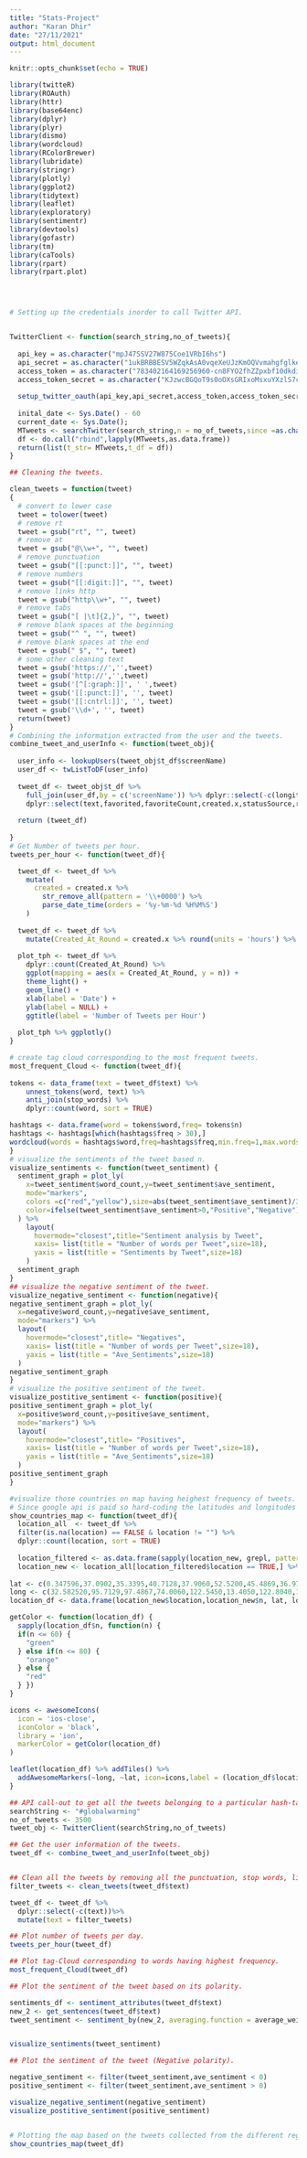 ```yaml
---
title: "Stats-Project"
author: "Karan Dhir"
date: "27/11/2021"
output: html_document
---
```


```r
knitr::opts_chunk$set(echo = TRUE)
```


```r

library(twitteR)
library(ROAuth)
library(httr)
library(base64enc)
library(dplyr)
library(plyr)
library(dismo)
library(wordcloud)
library(RColorBrewer)
library(lubridate)
library(stringr)
library(plotly)
library(ggplot2)
library(tidytext)
library(leaflet)
library(exploratory)
library(sentimentr)
library(devtools)
library(gofastr)
library(tm)
library(caTools)
library(rpart)
library(rpart.plot)




# Setting up the credentials inorder to call Twitter API.


TwitterClient <- function(search_string,no_of_tweets){
  
  api_key = as.character("mpJ47SSV27W875Coe1VRbI6hs")
  api_secret = as.character("1ukBRBBESV5WZqkAsA0vqeXeUJzKmOQVvmahgfglkeX5qCXluC")
  access_token = as.character("783402164169256960-cn8FYO2fhZZpxbf10dkdiLbJIcbvA7k")
  access_token_secret = as.character("KJzwcBGQoT9s0oOXsGRIxoMsxuYXzlS7cF5rleNHViLsa")
  
  setup_twitter_oauth(api_key,api_secret,access_token,access_token_secret)
  
  inital_date <- Sys.Date() - 60
  current_date <- Sys.Date(); 
  MTweets <- searchTwitter(search_string,n = no_of_tweets,since =as.character(inital_date),until=as.character(current_date))
  df <- do.call("rbind",lapply(MTweets,as.data.frame))
  return(list(t_str= MTweets,t_df = df))
}

## Cleaning the tweets.

clean_tweets = function(tweet)
{
  # convert to lower case
  tweet = tolower(tweet)
  # remove rt
  tweet = gsub("rt", "", tweet)
  # remove at
  tweet = gsub("@\\w+", "", tweet)
  # remove punctuation
  tweet = gsub("[[:punct:]]", "", tweet)
  # remove numbers
  tweet = gsub("[[:digit:]]", "", tweet)
  # remove links http
  tweet = gsub("http\\w+", "", tweet)
  # remove tabs
  tweet = gsub("[ |\t]{2,}", "", tweet)
  # remove blank spaces at the beginning
  tweet = gsub("^ ", "", tweet)
  # remove blank spaces at the end
  tweet = gsub(" $", "", tweet)
  # some other cleaning text
  tweet = gsub('https://','',tweet)
  tweet = gsub('http://','',tweet)
  tweet = gsub('[^[:graph:]]', ' ',tweet)
  tweet = gsub('[[:punct:]]', '', tweet)
  tweet = gsub('[[:cntrl:]]', '', tweet)
  tweet = gsub('\\d+', '', tweet)
  return(tweet)
}
# Combining the information extracted from the user and the tweets.
combine_tweet_and_userInfo <- function(tweet_obj){
 
  user_info <- lookupUsers(tweet_obj$t_df$screenName)
  user_df <- twListToDF(user_info)
  
  tweet_df <- tweet_obj$t_df %>% 
    full_join(user_df,by = c('screenName')) %>% dplyr::select(-c(longitude,latitude)) %>%
    dplyr::select(text,favorited,favoriteCount,created.x,statusSource,retweetCount,retweetCount,description,name,location)
  
  return (tweet_df)
   
} 
# Get Number of tweets per hour.
tweets_per_hour <- function(tweet_df){

  tweet_df <- tweet_df %>% 
    mutate(
      created = created.x %>% 
        str_remove_all(pattern = '\\+0000') %>%
        parse_date_time(orders = '%y-%m-%d %H%M%S')
    )
  
  tweet_df <- tweet_df %>% 
    mutate(Created_At_Round = created.x %>% round(units = 'hours') %>% as.POSIXct())
  
  plot_tph <- tweet_df %>% 
    dplyr::count(Created_At_Round) %>% 
    ggplot(mapping = aes(x = Created_At_Round, y = n)) +
    theme_light() +
    geom_line() +
    xlab(label = 'Date') +
    ylab(label = NULL) +
    ggtitle(label = 'Number of Tweets per Hour')
  
  plot_tph %>% ggplotly()
}

# create tag cloud corresponding to the most frequent tweets.
most_frequent_Cloud <- function(tweet_df){
  
tokens <- data_frame(text = tweet_df$text) %>%
    unnest_tokens(word, text) %>%
    anti_join(stop_words) %>%
    dplyr::count(word, sort = TRUE)

hashtags <- data.frame(word = tokens$word,freq= tokens$n)
hashtags <- hashtags[which(hashtags$freq > 30),] 
wordcloud(words = hashtags$word,freq=hashtags$freq,min.freq=1,max.words=100,random.order=FALSE,rot.per=0.35,colors=brewer.pal(8,"Dark2"))
}
# visualize the sentiments of the tweet based n.
visualize_sentiments <- function(tweet_sentiment) {
  sentiment_graph = plot_ly(
    x=tweet_sentiment$word_count,y=tweet_sentiment$ave_sentiment,
    mode="markers",
    colors =c("red","yellow"),size=abs(tweet_sentiment$ave_sentiment)/3,
    color=ifelse(tweet_sentiment$ave_sentiment>0,"Positive","Negative")
  ) %>%
    layout(
      hovermode="closest",title="Sentiment analysis by Tweet",
      xaxis= list(title = "Number of words per Tweet",size=18),
      yaxis = list(title = "Sentiments by Tweet",size=18)
    )
  sentiment_graph
}
## visualize the negative sentiment of the tweet.
visualize_negative_sentiment <- function(negative){
negative_sentiment_graph = plot_ly(
  x=negative$word_count,y=negative$ave_sentiment,
  mode="markers") %>%
  layout(
    hovermode="closest",title= "Negatives",
    xaxis= list(title = "Number of words per Tweet",size=18),
    yaxis = list(title = "Ave_Sentiments",size=18)
  )
negative_sentiment_graph
}
# visualize the positive sentiment of the tweet.
visualize_postitive_sentiment <- function(positive){
positive_sentiment_graph = plot_ly(
  x=positive$word_count,y=positive$ave_sentiment,
  mode="markers") %>%
  layout(
    hovermode="closest",title= "Positives",
    xaxis= list(title = "Number of words per Tweet",size=18),
    yaxis = list(title = "Ave_Sentiments",size=18)
  )
positive_sentiment_graph
}

#visualize those countries on map having heighest frequency of tweets.
# Since google api is paid so hard-coding the latitudes and longitudes of the countries.
show_countries_map <- function(tweet_df){
  location_all  <- tweet_df %>% 
  filter(is.na(location) == FALSE & location != "") %>% 
  dplyr::count(location, sort = TRUE)
  
  location_filtered <- as.data.frame(sapply(location_new, grepl, pattern = ",", fixed = TRUE))
  location_new <- location_all[location_filtered$location == TRUE,] %>% slice(1:10)
  
lat <- c(0.347596,37.0902,35.3395,40.7128,37.9060,52.5200,45.4869,36.9741,37.0902,37.0902)
long <- c(32.582520,95.7129,97.4867,74.0060,122.5450,13.4050,122.8040,122.0308,95.7129,95.7129)
location_df <- data.frame(location_new$location,location_new$n, lat, long)

getColor <- function(location_df) {
  sapply(location_df$n, function(n) {
  if(n <= 60) {
    "green"
  } else if(n <= 80) {
    "orange"
  } else {
    "red"
  } })
}

icons <- awesomeIcons(
  icon = 'ios-close',
  iconColor = 'black',
  library = 'ion',
  markerColor = getColor(location_df)
)

leaflet(location_df) %>% addTiles() %>%
  addAwesomeMarkers(~long, ~lat, icon=icons,label = (location_df$location_new.n))
}

## API call-out to get all the tweets belonging to a particular hash-tag.
searchString <- "#globalwarming"
no_of_tweets <- 3500
tweet_obj <- TwitterClient(searchString,no_of_tweets)

## Get the user information of the tweets.
tweet_df <- combine_tweet_and_userInfo(tweet_obj)


## Clean all the tweets by removing all the punctuation, stop words, links http, tabs, blank spaces.
filter_tweets <- clean_tweets(tweet_df$text)  

tweet_df <- tweet_df %>% 
  dplyr::select(-c(text))%>% 
  mutate(text = filter_tweets)

## Plot number of tweets per day.
tweets_per_hour(tweet_df)

## Plot tag-Cloud corresponding to words having highest frequency.
most_frequent_Cloud(tweet_df)

## Plot the sentiment of the tweet based on its polarity.

sentiments_df <- sentiment_attributes(tweet_df$text)
new_2 <- get_sentences(tweet_df$text)
tweet_sentiment <- sentiment_by(new_2, averaging.function = average_weighted_mixed_sentiment)


visualize_sentiments(tweet_sentiment)

## Plot the sentiment of the tweet (Negative polarity).

negative_sentiment <- filter(tweet_sentiment,ave_sentiment < 0)
positive_sentiment <- filter(tweet_sentiment,ave_sentiment > 0)

visualize_negative_sentiment(negative_sentiment)
visualize_postitive_sentiment(positive_sentiment)


# Plotting the map based on the tweets collected from the different regions etc.
show_countries_map(tweet_df)


```

